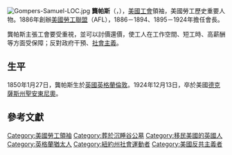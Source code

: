 [[File:Gompers-Samuel-LOC.jpg|thumb]]
'''龔帕斯'''{{參|《[[世界人名翻譯大辭典|世界人名翻譯大辭典]]》，第1116頁，「Gompers, Samuel」條。}}（{{lang-en|Samuel Gompers}}，{{bd|1850年|1月27日|1924年|12月13日|catIdx=Gompers, Samuel}}{{參|name=Fink|Fink, ''Biographical Dictionary of American Labor,'' 1984。}}），[[美國|美國]][[工會|工會]]領袖，美國勞工歷史重要人物。1886年創辦[[美國勞工聯盟|美國勞工聯盟]]（AFL），1886－1894、1895－1924年擔任會長。

龔帕斯主張工會要受重視，並可以討價還價，使工人在工作空間、短工時、高薪酬等方面受保障；反對政府干預、[[社會主義|社會主義]]。

==生平==
1850年1月27日，龔帕斯生於[[英國|英國]][[英格蘭|英格蘭]][[倫敦|倫敦]]。1924年12月13日，卒於美國[[德克薩斯州|德克薩斯州]][[聖安東尼奧_(德克薩斯州)|聖安東尼奧]]。

==參考文獻==
{{reffoot}}

{{start box}}
{{succession box|
title=[[美國勞工聯盟|美國勞工聯盟]]會長|
before=創會人|
years=1886－1894年|
after=[[約翰·麥克麥賴德|約翰·麥克麥賴德]]<!---John McBride--->
}}
{{succession box|
title=[[美國勞工聯盟|美國勞工聯盟]]會長|
before=[[約翰·麥克麥賴德|約翰·麥克麥賴德]]|
years=1895－1924|
after=[[威廉·格林_(勞工領袖)|威廉·格林]]<!---William Green--->
}}
{{end box}}

{{Authority control}}
{{DEFAULTSORT:Gompers, Samuel}}
[[Category:美國勞工領袖|Category:美國勞工領袖]]
[[Category:葬於沉睡谷公墓|Category:葬於沉睡谷公墓]]
[[Category:移民美國的英國人|Category:移民美國的英國人]]
[[Category:英格蘭猶太人|Category:英格蘭猶太人]]
[[Category:紐約州社會運動者|Category:紐約州社會運動者]]
[[Category:美國反共主義者|Category:美國反共主義者]]
{{us-bio-stub}}